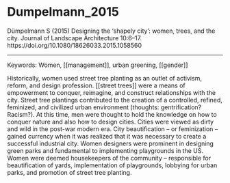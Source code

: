 # Dumpelmann_2015

Dümpelmann S (2015) Designing the ‘shapely city’: women, trees, and the city. Journal of Landscape Architecture 10:6–17. https://doi.org/10.1080/18626033.2015.1058560

---

Keywords: Women, [[management]], urban greening, [[gender]]  

Historically, women used street tree planting as an outlet of activism, reform, and design profession. [[street trees]] were a means of empowerment to conquer, reimagine, and construct relationships with the city. Street tree plantings contributed to the creation of a controlled, refined, feminized, and civilized urban environment (thoughts: gentrification? Racism?). At this time, men were thought to hold the knowledge on how to conquer nature and also how to design cities. Cities were viewed as dirty and wild in the post-war modern era. City beautification – or feminization – gained currency when it was realized that it was necessary to create a successful industrial city. Women designers were prominent in designing green parks and fundamental to implementing playgrounds in the US. Women were deemed housekeepers of the community – responsible for beautification of yards, implementation of playgrounds, lobbying for urban parks, and promotion of street tree planting. 
